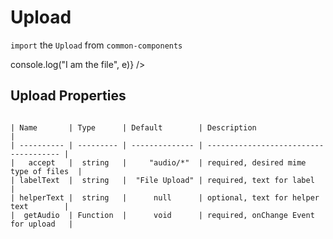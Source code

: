 
<Meta title="MDX|Upload" component={Upload} />

# Upload

`import` the `Upload` from `common-components`

<Preview>
  <Story name="default">
    <Upload
      accept="audio/*"
      labelText="Data File"
      helperText="A file needed"
      getAudio={e => console.log("I am the file", e)}
    />
  </Story>
</Preview>

## Upload Properties

```

| Name       | Type      | Default        | Description                           |
| ---------- | --------- | -------------- | ------------------------------------- |
|   accept   |  string   |     "audio/*"  | required, desired mime type of files  |
| labelText  |  string   |  "File Upload" | required, text for label              |
| helperText |  string   |      null      | optional, text for helper text        |
|  getAudio  | Function  |      void      | required, onChange Event for upload   |

```
